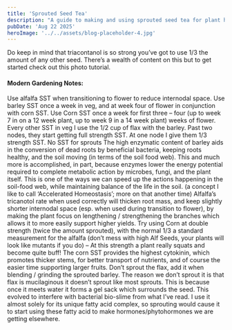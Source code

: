 ```yaml
---
title: 'Sprouted Seed Tea'
description: "A guide to making and using sprouted seed tea for plant health."
pubDate: 'Aug 22 2025'
heroImage: '../../assets/blog-placeholder-4.jpg'
---
```



Do keep in mind that triacontanol is so strong you’ve got to use 1/3 the amount of any other seed.
There’s a wealth of content on this but to get started check out this photo tutorial.

#### Modern Gardening Notes:
Use alfalfa SST when transitioning to flower to reduce internodal space.
Use barley SST once a week in veg, and at week four of flower in conjunction with corn SST.
Use Corn SST once a week for first three – four (up to week 7 in on a 12 week plant, up to week 9 in a 14 week plant) weeks of flower.
Every other SST in veg I use the 1/2 cup of flax with the barley.
Past two nodes, they start getting full strength SST.
At one node I give them 1/3 strength SST.
No SST for sprouts
The high enzymatic content of barley aids in the conversion of dead roots by beneficial bacteria, keeping roots healthy, and the soil moving (in terms of the soil food web). This and much more is accomplished, in part, because enzymes lower the energy potential required to complete metabolic action by microbes, fungi, and the plant itself. This is one of the ways we can speed up the actions happening in the soil-food web, while maintaining balance of the life in the soil. (a concept I like to call ‘Accelerated Homeostasis’; more on that another time)
Alfalfa’s tricanotol rate when used correctly will thicken root mass, and keep slightly shorter internodal space (esp. when used during transition to flower), by making the plant focus on lengthening / strengthening the branches which allows it to more easily support higher yields. Try using Corn at double strength (twice the amount sprouted), with the normal 1/3 a standard measurement for the alfalfa (don’t mess with high Alf Seeds, your plants will look like mutants if you do) – At this strength a plant really squats and become quite buff!
The corn SST provides the highest cytokinin, which promotes thicker stems, for better transport of nutrients, and of course the easier time supporting larger fruits.
Don’t sprout the flax, add it when blending / grinding the sprouted barley. The reason we don’t sprout it is that flax is mucilaginous it doesn’t sprout like most sprouts. This is because once it meets water it forms a gel sack which surrounds the seed. This evolved to interfere with bacterial bio-slime from what I’ve read. I use it almost solely for its unique fatty acid complex, so sprouting would cause it to start using these fatty acid to make hormones/phytohormones we are getting elsewhere.
